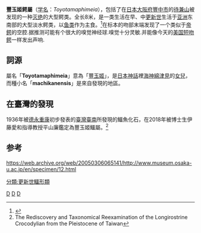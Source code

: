 {{noteTA
|T=zh-cn:丰玉姬鳄属; zh-tw:豐玉姬鱷屬; 
|1=zh-cn:丰玉姬鳄属; zh-tw:豐玉姬鱷屬; 
}}
{{Automatic taxobox
| taxon = Toyotamaphimeia
| name = 豐玉姬鳄属
| fossil_range = [[更新世|更新世]]中期，{{fossil range|0.5|0.3}}
| image = Crocodile skeleton.jpg
| image_caption = 豐玉姬鱷的装架复原
| authority = Aoki, 1983
| type_species = '''待兼山豐玉姬鱷<br>''Toyotamaphimeia machikanensis'''''
| type_species_authority = (Kobatake ''et al.'', 1965)
| synonyms =
* ''Tomistoma machikanensis''
}}

'''豐玉姬鳄屬'''（[[学名|学名]]：''Toyotamaphimeia''），包括了在[[日本|日本]][[大阪府|大阪府]][[豐中市|豐中市]]的[[待兼山|待兼山]]被发现的一种[[灭绝|灭绝]]的大型鳄类。全长8米，是一类生活在早、中[[更新世|更新世]]生活于[[亚洲|亚洲]]东南部的大型淡水鳄类，以[[鱼类|鱼类]]作为主食。<ref>{{cite web |url=http://paleopedia.free.fr/croco_eusuchia.html |title=存档副本 |accessdate=2012-05-23 |deadurl=yes |archiveurl=https://web.archive.org/web/20120208082125/http://paleopedia.free.fr/croco_eusuchia.html |archivedate=2012-02-08 }}</ref>在标本的吻部末端发现了一个类似于[[帝鳄|帝鳄]]的空腔.据推测可能有个很大的嗅觉神经球.嗅觉十分灵敏.并能像今天的[[美国短吻鳄|美国短吻鳄]]一样发出声响.

==詞源==
屬名「'''Toyotamaphimeia'''」意為「[[豐玉姬|豐玉姬]]」，是[[日本神話|日本神話]]裡[[海神|海神]][[綿津見|綿津見]]的[[女兒|女兒]]，而種小名「'''machikanensis'''」是來自發現的地區。

==在臺灣的發現==
1936年被[[德永重康|德永重康]]初步發表的[[臺灣|臺灣]][[臺南|臺南]]所發現的鱷魚化石，在2018年被博士生伊藤愛和指導教授平山廉鑑定為豐玉姬鱷屬。<ref>The Rediscovery and Taxonomical Reexamination of the Longirostrine Crocodylian from the Pleistocene of Taiwan</ref>

==参考==
{{reflist}}

https://web.archive.org/web/20050306065141/http://www.museum.osaka-u.ac.jp/en/specimen/12.html
{{已滅絕鱷目|G.}}
{{Taxonbar}}

[[Category:1983年描述的分类群|D]]
[[Category:長吻鱷科|D]]
[[Category:更新世爬行動物|D]]
[[分類:更新世鱷形類|分類:更新世鱷形類]]
